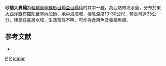 {{Speciesbox 
| taxon = Pegusa impar
| status = NE
| status_system = IUCN3.1
| authority = [[Bennett|Bennett]], 1831
| synonyms = *''Solea impar, Bennett, 1831''
}}

'''砂棲大鼻鰨'''為[[輻鰭魚綱|輻鰭魚綱]][[鰈形目|鰈形目]][[鰨亞目|鰨亞目]][[鰨科|鰨科]]的其中一[[種|種]]，為亞熱帶海水魚，分布於東[[大西洋|大西洋]][[直布羅陀|直布羅陀]]至[[塞內加爾|塞內加爾]]、[[地中海|地中海]]海域，棲息深度10-30公尺，體長可達35公分，棲息在底層水域，生活習性不明，可作為食用魚及養殖魚類。

==参考文献==
*{{FishBase_species|genus=Pegusa|species=impar|year=2014|month=4}}

{{Taxonbar}}

[[Category:1831年描述的鱼类|P]]
[[Category:食用魚|P]]
[[Category:大鼻鰨屬|impar]]